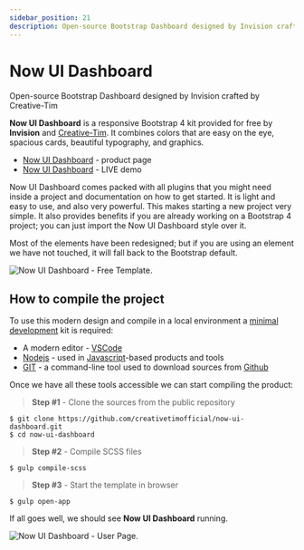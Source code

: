 ```yaml
---
sidebar_position: 21
description: Open-source Bootstrap Dashboard designed by Invision crafted by Creative-Tim
---
```


# Now UI Dashboard

<SubHeading>Open-source Bootstrap Dashboard designed by Invision crafted by Creative-Tim</SubHeading>

**Now UI Dashboard** is a responsive Bootstrap 4 kit provided for free by **Invision** and [Creative-Tim](../partners/creative-tim.mdx). It combines colors that are easy on the eye, spacious cards, beautiful typography, and graphics.

- [Now UI Dashboard](https://bit.ly/3oiWrWo) - product page
- [Now UI Dashboard](https://bit.ly/3tPYjaq) - LIVE demo

Now UI Dashboard comes packed with all plugins that you might need inside a project and documentation on how to get started. It is light and easy to use, and also very powerful. This makes starting a new project very simple. It also provides benefits if you are already working on a Bootstrap 4 project; you can just import the Now UI Dashboard style over it.

Most of the elements have been redesigned; but if you are using an element we have not touched, it will fall back to the Bootstrap default.

![Now UI Dashboard - Free Template.](../../../static/assets/now-ui-dashboard.jpg)

## How to compile the project

To use this modern design and compile in a local environment a [minimal development](../tutorials/minimal-programming-kit.mdx) kit is required:

- A modern editor - [VSCode](https://code.visualstudio.com/)
- [Nodejs](https://nodejs.org/en/) - used in [Javascript](https://developer.mozilla.org/en-US/docs/Web/JavaScript)-based products and tools
- [GIT](https://git-scm.com/) - a command-line tool used to download sources from [Github](https://github.com/)

Once we have all these tools accessible we can start compiling the product:

> **Step #1** - Clone the sources from the public repository

```
$ git clone https://github.com/creativetimofficial/now-ui-dashboard.git
$ cd now-ui-dashboard
```

> **Step #2** - Compile SCSS files

```
$ gulp compile-scss
```

> **Step #3** - Start the template in browser

```
$ gulp open-app
```

If all goes well, we should see **Now UI Dashboard** running.

![Now UI Dashboard - User Page.](../../../static/assets/now-ui-dashboard-user-profile.jpg)

